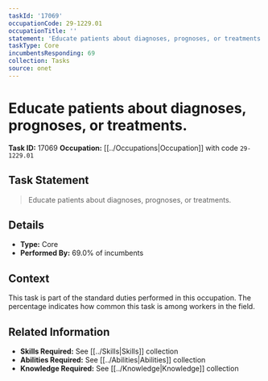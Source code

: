 ```yaml
---
taskId: '17069'
occupationCode: 29-1229.01
occupationTitle: ''
statement: 'Educate patients about diagnoses, prognoses, or treatments.'
taskType: Core
incumbentsResponding: 69
collection: Tasks
source: onet
---
```

# Educate patients about diagnoses, prognoses, or treatments.

**Task ID:** 17069
**Occupation:** [[../Occupations|Occupation]] with code `29-1229.01`

## Task Statement

> Educate patients about diagnoses, prognoses, or treatments.

## Details

- **Type:** Core
- **Performed By:** 69.0% of incumbents

## Context

This task is part of the standard duties performed in this occupation. The percentage indicates how common this task is among workers in the field.

## Related Information

- **Skills Required:** See [[../Skills|Skills]] collection
- **Abilities Required:** See [[../Abilities|Abilities]] collection
- **Knowledge Required:** See [[../Knowledge|Knowledge]] collection
